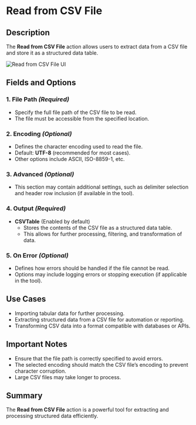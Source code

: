 # Read from CSV File

## Description

The **Read from CSV File** action allows users to extract data from a CSV file and store it as a structured data table.

![Read from CSV File UI](../assets/file/read-from-csv-file.png)

## Fields and Options  

### 1. **File Path** *(Required)* 

- Specify the full file path of the CSV file to be read.  
- The file must be accessible from the specified location.  

### 2. **Encoding** *(Optional)* 

- Defines the character encoding used to read the file.  
- Default: **UTF-8** (recommended for most cases).  
- Other options include ASCII, ISO-8859-1, etc.  

### 3. **Advanced** *(Optional)*

- This section may contain additional settings, such as delimiter selection and header row inclusion (if available in the tool).  

### 4. **Output** *(Required)*

- **CSVTable** (Enabled by default)  
  - Stores the contents of the CSV file as a structured data table.  
  - This allows for further processing, filtering, and transformation of data.  

### 5. **On Error** *(Optional)*

- Defines how errors should be handled if the file cannot be read.  
- Options may include logging errors or stopping execution (if applicable in the tool).  

## Use Cases

- Importing tabular data for further processing.  
- Extracting structured data from a CSV file for automation or reporting.  
- Transforming CSV data into a format compatible with databases or APIs.  

## Important Notes

- Ensure that the file path is correctly specified to avoid errors.  
- The selected encoding should match the CSV file’s encoding to prevent character corruption.  
- Large CSV files may take longer to process.  

## Summary

The **Read from CSV File** action is a powerful tool for extracting and processing structured data efficiently.